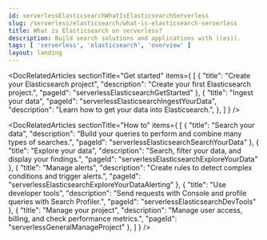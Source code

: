 ```yaml
---
id: serverlessElasticsearchWhatIsElasticsearchServerless
slug: /serverless/elasticsearch/what-is-elasticsearch-serverless
title: What is Elasticsearch on serverless?
description: Build search solutions and applications with ((es)).
tags: [ 'serverless', 'elasticsearch', 'overview' ]
layout: landing
---
```


<DocBadge template="technical preview" />

<DocLandingHero
  title="Elasticsearch"
  description="Elasticsearch allows you to build custom applications. Whether you have structured or unstructured text, numerical data, or geospatial data, Elasticsearch can efficiently store and index it in a way that supports fast searches."
  image="elasticsearch"
  headerIcon="logoElasticsearch"
  display="align"
/>

<DocRelatedArticles
  sectionTitle="Get started"
  items={
    [
      {
        "title": "Create your Elasticsearch project",
        "description": "Create your first Elasticsearch project.",
        "pageId": "serverlessElasticsearchGetStarted"
      },
      {
        "title": "Ingest your data",
        "pageId": "serverlessElasticsearchIngestYourData",
        "description": "Learn how to get your data into Elasticsearch.",
      },
    ]
  }
/>

<DocRelatedArticles
  sectionTitle="How to"
  items={
    [
      {
        "title": "Search your data",
        "description": "Build your queries to perform and combine many types of searches.",
        "pageId": "serverlessElasticsearchSearchYourData"
      },
      {
        "title": "Explore your data",
        "description": "Search, filter your data, and display your findings.",
        "pageId": "serverlessElasticsearchExploreYourData"
      },
      {
        "title": "Manage alerts",
        "description": "Create rules to detect complex conditions and trigger alerts.",
        "pageId": "serverlessElasticsearchExploreYourDataAlerting"
      },
      {
        "title": "Use developer tools",
        "description": "Send requests with Console and profile queries with Search Profiler.",
        "pageId": "serverlessElasticsearchDevTools"
      },
      {
        "title": "Manage your project",
        "description": "Manage user access, billing, and check performance metrics.",
        "pageId": "serverlessGeneralManageProject"
      },
    ]
  }
/>
